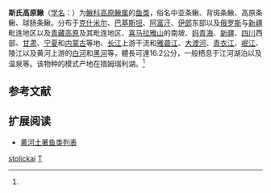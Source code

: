 {{Speciesbox
| name = 斯氏高原鳅
| status = NE
| status_system = IUCN3.1
| image = Triplophysa stoliczkai Day cleaned.png
| genus = Triplophysa
| species = stolickai
| authority = Steindachner, 1866<ref name='id6413'>{{cite web| url =http://www.bioinfo.cn/db05/BjdwSpecies.php?action=view&id=6413| title =斯氏高原鳅| work =中国动物物种编目数据库| publisher =中国科学院微生物研究所| author =中国科学院动物研究所| accessdate =2009-04-11| deadurl =yes| archiveurl =https://web.archive.org/web/20160305054620/http://www.bioinfo.cn/db05/BjdwSpecies.php?action=view&id=6413| archivedate =2016-03-05}}</ref>
| synonyms = *''Cobitis stolickai'',Steindachner, 1866
*''Cobitis stoličkai'',Steindachner, 1866
*''Nemacheilus stoliczkae'',Steindachner, 1866
*''Nemacheilus stoliczkai'',Steindachner, 1866
*''Nemachilus stoliczkai'',Steindachner, 1866
*''Noemacheilus stoliczkai'',Steindachner, 1866
*''Cobitis stoliczkae'',Steindachner, 1866
*''Nemacheilus stolizkae'',Steindachner, 1866
*''Cobitis uranoscopus'',Kessler, 1872
*''Cobitis elegans'',	
Kessler, 1874
}}

'''斯氏高原鳅'''（[[学名|学名]]：{{lang|la|''Triplophysa stolickai''}}）为[[鳅科|鳅科]][[高原鳅属|高原鳅属]]的[[鱼类|鱼类]]，俗名中亚条鳅、背斑条鳅、高原条鳅、球肠条鳅。分布于[[克什米尔|克什米尔]]、[[巴基斯坦|巴基斯坦]]、[[阿富汗|阿富汗]]、[[伊郎|伊郎]]东部以及[[俄罗斯|俄罗斯]]与[[新疆|新疆]]毗连地区以及[[青藏高原|青藏高原]]及其毗连地区、[[喜马拉雅山|喜马拉雅山]]的南坡、[[妈青海|妈青海]]、[[新疆|新疆]]、[[四川|四川]]西部、[[甘肃|甘肃]]、[[宁夏|宁夏]]和[[内蒙古|内蒙古]]等地、[[长江|长江]]上游干流和[[雅砻江|雅砻江]]、[[大渡河|大渡河]]、[[青衣江|青衣江]]、[[岷江|岷江]]、陵江以及黄河上游的[[白河_(黄河)|白河]]和[[黑河_(四川)|黑河]]等，體長可達16.2公分，一般栖息于江河湖泊以及温泉等。该物种的模式产地在措姆瑞利湖。<ref name='id6413'/>

== 参考文献 ==
{{reflist}}

== 扩展阅读 ==
{{refbegin}}
{{wikispecies-inline|Triplophysa stolickai|斯氏高原鳅}}
{{refend}}
* [[黄河土著鱼类列表|黄河土著鱼类列表]]
{{Taxonbar|from=Q2703861}}

[[Category:高原鳅属|stolickai]]
[[Category:1866年描述的魚類|T]]


{{鯉形目小作品}}